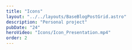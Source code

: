 ```yaml
---
title: "Icons"
layout: "../../layouts/BaseBlogPostGrid.astro"
description: "Personal project"
pubDate: "24"
heroVideo: "Icons/Icon_Presentation.mp4"
order: 2
---
```



<BaseBlogVideo
  src="Icons/Icon_Run_1.mp4"
  index={2}
  gridPosition="1/1/1/1"
/>

<BaseBlogVideo
  src="Icons/Icon_Run_2.mp4"
  index={2}
  gridPosition="1/2/1/2"
/>

<BaseBlogHeadTile
  index="{1}"
  title={frontmatter.title}
  date={frontmatter.pubDate}
  text="Personal project. My approach to study natural movement of objects. Exercise of understanding dependecies and creating movement synthesis. Trying to find the main movement that most describes the essence of the object."
  gridPosition="2/1/2/1"
/>
